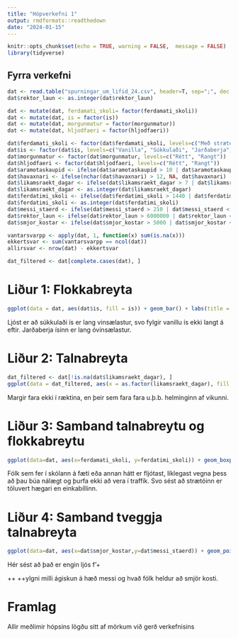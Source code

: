 ```yaml
---
title: "Hópverkefni 1"
output: rmdformats::readthedown
date: "2024-01-15"
---
```


```r
knitr::opts_chunk$set(echo = TRUE, warning = FALSE,  message = FALSE)
library(tidyverse)
```


## Fyrra verkefni
```r
dat <- read.table("spurningar_um_lifid_24.csv", header=T, sep=";", dec = ",")
dat$rektor_laun <- as.integer(dat$rektor_laun)

dat <- mutate(dat, ferdamati_skoli= factor(ferdamati_skoli))
dat <- mutate(dat, is = factor(is))
dat <- mutate(dat, morgunmatur = factor(morgunmatur))
dat <- mutate(dat, hljodfaeri = factor(hljodfaeri))

dat$ferdamati_skoli <- factor(dat$ferdamati_skoli, levels=c("Með strætó", "Með einkabíl", "Gangandi / skokkandi", "Á hjóli / rafhlaupahjóli", "Á annan hátt"))
dat$is <- factor(dat$is, levels=c("Vanilla", "Súkkulaði", "Jarðaberja"))
dat$morgunmatur <- factor(dat$morgunmatur, levels=c("Rétt", "Rangt"))
dat$hljodfaeri <- factor(dat$hljodfaeri, levels=c("Rétt", "Rangt"))
dat$aramotaskaupid <- ifelse(dat$aramotaskaupid > 10 | dat$aramotaskaupid < 0, NA, dat$aramotaskaupid)
dat$havaxnari <- ifelse(nchar(dat$havaxnari) > 12, NA, dat$havaxnari)
dat$likamsraekt_dagar <- ifelse(dat$likamsraekt_dagar > 7 | dat$likamsraekt_dagar < 0, NA, dat$likamsraekt_dagar)
dat$likamsraekt_dagar <- as.integer(dat$likamsraekt_dagar)
dat$ferdatimi_skoli <- ifelse(dat$ferdatimi_skoli > 1440 | dat$ferdatimi_skoli < 0, NA, dat$ferdatimi_skoli)
dat$ferdatimi_skoli <- as.integer(dat$ferdatimi_skoli)
dat$messi_staerd <- ifelse(dat$messi_staerd > 210 | dat$messi_staerd < 110, NA, dat$messi_staerd)
dat$rektor_laun <- ifelse(dat$rektor_laun > 6000000 | dat$rektor_laun < 450000, NA, dat$rektor_laun)
dat$smjor_kostar <- ifelse(dat$smjor_kostar > 5000 | dat$smjor_kostar < 50, NA, dat$smjor_kostar)

vantarsvarpp <- apply(dat, 1, function(x) sum(is.na(x)))
ekkertsvar <- sum(vantarsvarpp == ncol(dat))
allirsvar <- nrow(dat) - ekkertsvar

dat_filtered <- dat[complete.cases(dat), ]

```

# Liður 1: Flokkabreyta

```r
ggplot(data = dat, aes(dat$is, fill = is)) + geom_bar() + labs(title = "Uppáhalds ís", x="Ísbragð", y="Magn svara") + scale_fill_manual(values = c("Vanilla" = "lightblue", "Súkkulaði" = "brown", "Jarðaberja" = "pink"))
```

Ljóst er að súkkulaði ís er lang vinsælastur, svo fylgir vanillu ís ekki langt á eftir. Jarðaberja ísinn er lang óvinsælastur.

# Liður 2: Talnabreyta

```r
dat_filtered <- dat[!is.na(dat$likamsraekt_dagar), ]
ggplot(data = dat_filtered, aes(x = as.factor(likamsraekt_dagar), fill = likamsraekt_dagar)) + geom_bar() + scale_fill_gradient(low = "lightgreen", high = "darkgreen") + labs(title = "Fjöldi daga í líkamsrækt á viku", x = "Dagar", y = "Magn svara")
```

Margir fara ekki í ræktina, en þeir sem fara fara u.þ.b. helminginn af vikunni.

# Liður 3: Samband talnabreytu og flokkabreytu

```r
ggplot(data=dat, aes(x=ferdamati_skoli, y=ferdatimi_skoli)) + geom_boxplot() + labs(title = "Samband ferðamáta og ferðatími í skólann", x="Ferðamáti", y="Ferðatími")
```

Fólk sem fer í skólann á fæti eða annan hátt er fljótast, líklegast vegna þess að þau búa nálægt og þurfa ekki að vera í traffík.
Svo sést að strætóinn er töluvert hægari en einkabíllinn.

# Liður 4: Samband tveggja talnabreyta

```r
ggplot(data=dat, aes(x=dat$smjor_kostar,y=dat$messi_staerd)) + geom_point() + geom_smooth(method="lm", se=FALSE, color="blue") + labs(title = "Samband milli verðhugmynd smjörs og ágiskun á hæð Messis", x="Smjörverð", y="Hæð Messis")
```

Hér sést að það er engin ljós f'+






++
++ylgni milli ágiskun á hæð messi og hvað fólk heldur að smjör kosti.

# Framlag

Allir meðlimir hópsins lögðu sitt af mörkum við gerð verkefnisins
